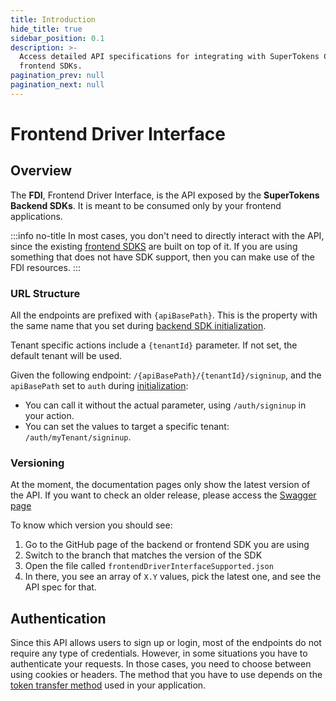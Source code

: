 ```yaml
---
title: Introduction
hide_title: true
sidebar_position: 0.1
description: >-
  Access detailed API specifications for integrating with SuperTokens Core and
  frontend SDKs.
pagination_prev: null
pagination_next: null
---
```


# Frontend Driver Interface


## Overview

The **FDI**, Frontend Driver Interface, is the API exposed by the **SuperTokens Backend SDKs**.
It is meant to be consumed only by your frontend applications.

:::info no-title
In most cases, you don't need to directly interact with the API, since the existing [frontend SDKS](/docs/references/backend-sdks/reference) are built on top of it.
If you are using something that does not have SDK support, then you can make use of the FDI resources.
:::


### URL Structure

All the endpoints are prefixed with `{apiBasePath}`.
This is the property with the same name that you set during [backend SDK initialization](/docs/quickstart/backend-setup#2-initialize-the-sdk).

Tenant specific actions include a `{tenantId}` parameter. If not set, the default tenant will be used.

Given the following endpoint: `/{apiBasePath}/{tenantId}/signinup`, and the `apiBasePath` set to `auth` during [initialization](/docs/quickstart/backend-setup#2-initialize-the-sdk):
- You can call it without the actual parameter, using `/auth/signinup` in your action. 
- You can set the values to target a specific tenant: `/auth/myTenant/signinup`.

### Versioning

At the moment, the documentation pages only show the latest version of the API.
If you want to check an older release, please access the [Swagger page](https://app.swaggerhub.com/apis/supertokens/FDI)

To know which version you should see:
1. Go to the GitHub page of the backend or frontend SDK you are using
2. Switch to the branch that matches the version of the SDK
3. Open the file called `frontendDriverInterfaceSupported.json`
4. In there, you see an array of `X.Y` values, pick the latest one, and see the API spec for that.


## Authentication

Since this API allows users to sign up or login, most of the endpoints do not require any type of credentials.
However, in some situations you have to authenticate your requests.
In those cases, you need to choose between using cookies or headers.
The method that you have to use depends on the [token transfer method](/docs/post-authentication/session-management/switch-between-cookies-and-header-authentication) used in your application.


